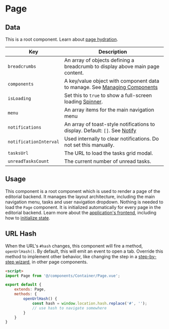 

<Meta of={PageStories} />

# Page

## Data

This is a root component. Learn about [page hydration](#/pages/pages).

| Key | Description |
| --- | --- |
| `breadcrumbs` | An array of objects defining a breadcrumb to display above main page content. |
| `components` | A key/value object with component data to manage. See [Managing Components](#/component/Page#managing-components) |
| `isLoading` | Set this to `true` to show a full-screen loading [Spinner](#/component/Spinner). |
| `menu` | An array items for the main navigation menu |
| `notifications` | An array of toast-style notifications to display. Default: `[]`. See [Notify](#/utilities/Notify) |
| `notificationInterval` | Used internally to clear notifications. Do not set this manually. |
| `tasksUrl` | The URL to load the tasks grid modal. |
| `unreadTasksCount` | The current number of unread tasks. |

## Usage

This component is a root component which is used to render a page of the editorial backend. It manages the layout architecture, including the main navigation menu, tasks and user navigation dropdown. Nothing is needed to load the `Page` component. It is initialized automatically for every page in the editorial backend. Learn more about the [application's frontend](https://docs.pkp.sfu.ca/dev/documentation/en/frontend), including how to [initialize state](https://docs.pkp.sfu.ca/dev/documentation/en/frontend-ui-library#state).

## URL Hash

When the URL's `#hash` changes, this component will fire a method, `openUrlHash()`. By default, this will emit an event to open a tab. Override this method to implement other behavior, like changing the step in a [step-by-step wizard](#/component/Steps), in other page components.

```html
<script>
import Page from '@/components/Container/Page.vue';

export default {
    extends: Page,
    methods: {
        openUrlHash() {
            const hash = window.location.hash.replace('#', '');
            // use hash to navigate somewhere
        }
    }
}
```

<Primary />
<ArgTypes />
